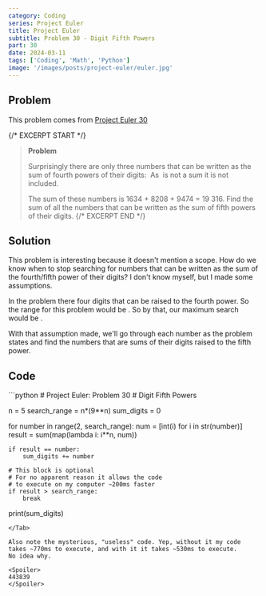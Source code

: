 ```yaml
---
category: Coding
series: Project Euler
title: Project Euler
subtitle: Problem 30 - Digit Fifth Powers
part: 30
date: 2024-03-11
tags: ['Coding', 'Math', 'Python']
image: '/images/posts/project-euler/euler.jpg'
---
```



## Problem

This problem comes from [Project Euler 30](https://projecteuler.net/problem=30)

{/* EXCERPT START */}
> **Problem**
> 
> Surprisingly there are only three numbers that can be written as the sum of fourth powers of their digits:
> <Math inline="false" eqn="1634 = 1^4 + 6^4 + 3^4 + 4^4\\ 8208 = 8^4 + 2^4 + 0^4 + 8^4\\ 9474 = 9^4 + 4^4 + 7^4 + 4^4" />
> As <Math eqn="1 = 1^4" /> is not a sum it is not included.
>
> The sum of these numbers is 1634 + 8208 + 9474 = 19 316.
> Find the sum of all the numbers that can be written as the sum of fifth powers of their digits.
{/* EXCERPT END */}

## Solution

This problem is interesting because it doesn't mention a scope. How do we know when to stop searching for numbers that can be
written as the sum of the fourth/fifth power of their digits? I don't know myself, but I made some assumptions.

In the problem there four digits that can be raised to the fourth power. So the range for this problem would be <Math eqn="4 \times 9^4 = 9^4 + 9^4 + 9^4 + 9^4" />.
So by that, our maximum search would be <Math eqn="5 \times 9^5" />.

With that assumption made, we'll go through each number as the problem states and find the numbers that are sums of their digits raised to the fifth power.

## Code
<Tab url="https://github.com/zlaast/Project-Euler/blob/main/Problems-Python/problem30.py" tab="problem30.py">
```python
# Project Euler: Problem 30
# Digit Fifth Powers

n = 5
search_range = n*(9**n)
sum_digits = 0

for number in range(2, search_range):
    num = [int(i) for i in str(number)]
    result = sum(map(lambda i: i**n, num))

    if result == number:
        sum_digits += number

    # This block is optional
    # For no apparent reason it allows the code
    # to execute on my computer ~200ms faster
    if result > search_range:
        break

print(sum_digits)
```
</Tab>

Also note the mysterious, "useless" code. Yep, without it my code takes ~770ms to execute, and with it it takes ~530ms to execute.
No idea why.

<Spoiler>
443839
</Spoiler>
